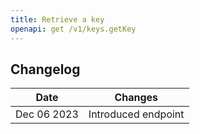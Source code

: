 ```yaml
---
title: Retrieve a key
openapi: get /v1/keys.getKey
---
```


## Changelog

| Date        | Changes             |
|-------------|---------------------|
| Dec 06 2023 | Introduced endpoint |
